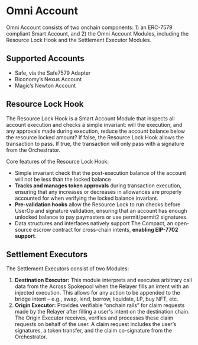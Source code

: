 
# Omni Account

Omni Account consists of two onchain components: 1) an ERC-7579 compliant Smart Account, and 2) the Omni Account Modules, including the Resource Lock Hook and the Settlement Executor Modules.

<div className="my-8">
  <OmniAccount1 width={1000} height={400} />
</div>

## Supported Accounts
- Safe, via the Safe7579 Adapter
- Biconomy’s Nexus Account
- Magic’s Newton Account

## Resource Lock Hook

The Resource Lock Hook is a Smart Account Module that inspects all account execution and checks a simple invariant: will the execution, and any approvals made during execution, reduce the account balance below the resource locked amount? If false, the Resource Lock Hook allows the transaction to pass. If true, the transaction will only pass with a signature from the Orchestrator. 

Core features of the Resource Lock Hook:

- Simple invariant check that the post-execution balance of the account will not be less than the locked balance
- **Tracks and manages token approvals** during transaction execution, ensuring that any increases or decreases in allowances are properly accounted for when verifying the locked balance invariant.
- **Pre-validation hooks** allow the Resource Lock to run checks before UserOp and signature validation, ensuring that an account has enough unlocked balance to pay paymasters or use permit/permit2 signatures.
- Data structures and interfaces natively support The Compact, an open-source escrow contract for cross-chain intents, **enabling EIP-7702 support**.

## Settlement Executors

The Settlement Executors consist of two Modules:

1. **Destination Executor:** This module interprets and executes arbitrary call data from the Across Spokepool when the Relayer fills an intent with an injected execution. This allows for any action to be appended to the bridge intent – e.g., swap, lend, borrow, liquidate, LP, buy NFT, etc.  
2. **Origin Executor:** Provides verifiable “onchain rails” for claim requests made by the Relayer after filling a user's intent on the destination chain. The Origin Executor receives, verifies and processes these claim requests on behalf of the user. A claim request includes the user’s signatures, a token transfer, and the claim co-signature from the Orchestrator.
